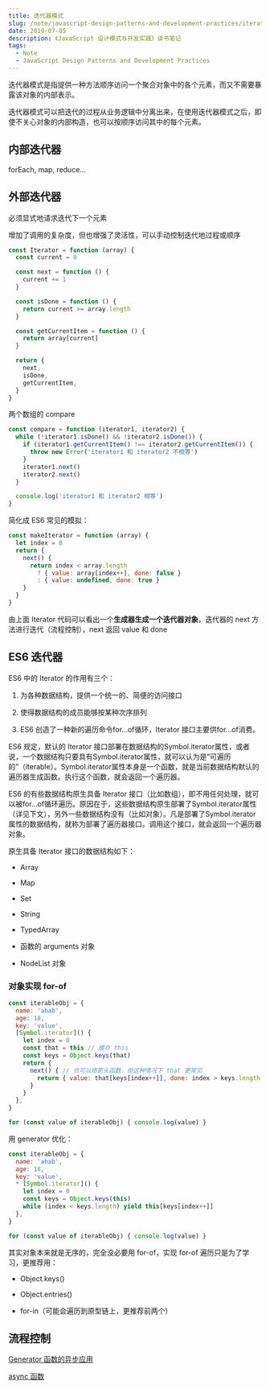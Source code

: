 ```yaml
---
title: 迭代器模式
slug: /note/javascript-design-patterns-and-development-practices/iterator
date: 2019-07-05
description: 《JavaScript 设计模式与开发实践》读书笔记
tags:
  - Note
  - JavaScript Design Patterns and Development Practices
---
```


迭代器模式是指提供一种方法顺序访问一个聚合对象中的各个元素，而又不需要暴露该对象的内部表示。

迭代器模式可以把迭代的过程从业务逻辑中分离出来，在使用迭代器模式之后，即使不关心对象的内部构造，也可以按顺序访问其中的每个元素。

## 内部迭代器

forEach, map, reduce...

## 外部迭代器

必须显式地请求迭代下一个元素

增加了调用的复杂度，但也增强了灵活性，可以手动控制迭代地过程或顺序

```js
const Iterator = function (array) {
  const current = 0

  const next = function () {
    current += 1
  }

  const isDone = function () {
    return current >= array.length
  }

  const getCurrentItem = function () {
    return array[current]
  }

  return {
    next,
    isDone,
    getCurrentItem,
  }
}
```

两个数组的 compare

```js
const compare = function (iterator1, iterator2) {
  while (!iterator1.isDone() && !iterator2.isDone()) {
    if (iterator1.getCurrentItem() !== iterator2.getCurrentItem()) {
      throw new Error('iterator1 和 iterator2 不相等')
    }
    iterator1.next()
    iterator2.next()
  }

  console.log('iterator1 和 iterator2 相等')
}
```

简化成 ES6 常见的模拟：

```js
const makeIterator = function (array) {
  let index = 0
  return {
    next() {
      return index < array.length
        ? { value: array[index++], done: false }
        : { value: undefined, done: true }
    }
  }
}
```

由上面 Iterator 代码可以看出一个**生成器生成一个迭代器对象**，迭代器的 next 方法进行迭代（流程控制），next 返回 value 和 done

## ES6 迭代器

ES6 中的 Iterator 的作用有三个：

1. 为各种数据结构，提供一个统一的、简便的访问接口

2. 使得数据结构的成员能够按某种次序排列

3. ES6 创造了一种新的遍历命令for...of循环，Iterator 接口主要供for...of消费。

ES6 规定，默认的 Iterator 接口部署在数据结构的Symbol.iterator属性，或者说，一个数据结构只要具有Symbol.iterator属性，就可以认为是“可遍历的”（iterable）。Symbol.iterator属性本身是一个函数，就是当前数据结构默认的遍历器生成函数。执行这个函数，就会返回一个遍历器。

ES6 的有些数据结构原生具备 Iterator 接口（比如数组），即不用任何处理，就可以被for...of循环遍历。原因在于，这些数据结构原生部署了Symbol.iterator属性（详见下文），另外一些数据结构没有（比如对象）。凡是部署了Symbol.iterator属性的数据结构，就称为部署了遍历器接口。调用这个接口，就会返回一个遍历器对象。

原生具备 Iterator 接口的数据结构如下：

* Array

* Map

* Set

* String

* TypedArray

* 函数的 arguments 对象

* NodeList 对象

### 对象实现 for-of

```js
const iterableObj = {
  name: 'ahab',
  age: 18,
  key: 'value',
  [Symbol.iterator]() {
    let index = 0
    const that = this // 缓存 this
    const keys = Object.keys(that)
    return {
      next() { // 也可以用箭头函数，但这种情况下 that 更常见
        return { value: that[keys[index++]], done: index > keys.length }
      }
    }
  },
}

for (const value of iterableObj) { console.log(value) }
```

用 generator 优化：

```js
const iterableObj = {
  name: 'ahab',
  age: 18,
  key: 'value',
  * [Symbol.iterator]() {
    let index = 0
    const keys = Object.keys(this)
    while (index < keys.length) yield this[keys[index++]]
  },
}

for (const value of iterableObj) { console.log(value) }
```

其实对象本来就是无序的，完全没必要用 for-of，实现 for-of 遍历只是为了学习，更推荐用：

* Object.keys()

* Object.entries()

* for-in（可能会遍历到原型链上，更推荐前两个）

## 流程控制

[Generator 函数的异步应用](http://es6.ruanyifeng.com/#docs/generator-async)

[async 函数](http://es6.ruanyifeng.com/#docs/async)
